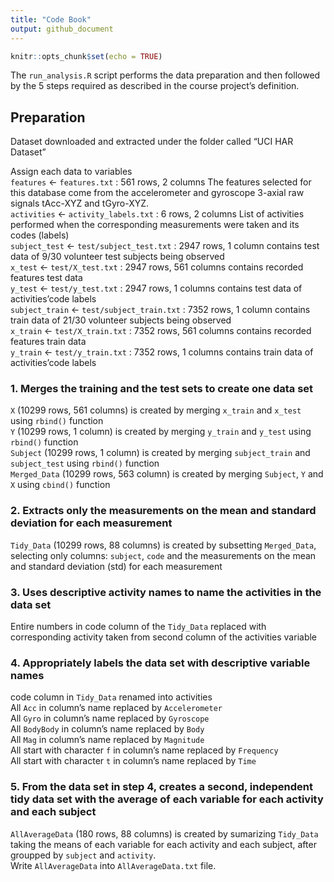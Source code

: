 ```yaml
---
title: "Code Book"
output: github_document
---
```


```r
knitr::opts_chunk$set(echo = TRUE)
```


The `run_analysis.R` script performs the data preparation and then followed by the 5 steps required as described in the course project’s definition.

## Preparation
Dataset downloaded and extracted under the folder called "UCI HAR Dataset"

Assign each data to variables  
`features` <- `features.txt` : 561 rows, 2 columns 
The features selected for this database come from the accelerometer and gyroscope 3-axial raw signals tAcc-XYZ and tGyro-XYZ.  
`activities` <- `activity_labels.txt` : 6 rows, 2 columns 
List of activities performed when the corresponding measurements were taken and its codes (labels)  
`subject_test` <- `test/subject_test.txt` : 2947 rows, 1 column 
contains test data of 9/30 volunteer test subjects being observed  
`x_test` <- `test/X_test.txt` : 2947 rows, 561 columns 
contains recorded features test data  
`y_test` <- `test/y_test.txt` : 2947 rows, 1 columns 
contains test data of activities’code labels  
`subject_train` <- `test/subject_train.txt` : 7352 rows, 1 column 
contains train data of 21/30 volunteer subjects being observed  
`x_train` <- `test/X_train.txt` : 7352 rows, 561 columns 
contains recorded features train data  
`y_train` <- `test/y_train.txt` : 7352 rows, 1 columns 
contains train data of activities’code labels

### 1. Merges the training and the test sets to create one data set
`X` (10299 rows, 561 columns) is created by merging `x_train` and `x_test` using `rbind()` function  
`Y` (10299 rows, 1 column) is created by merging `y_train` and `y_test` using `rbind()` function  
`Subject` (10299 rows, 1 column) is created by merging `subject_train` and `subject_test` using `rbind()` function  
`Merged_Data` (10299 rows, 563 column) is created by merging `Subject`, `Y` and `X` using `cbind()` function

### 2. Extracts only the measurements on the mean and standard deviation for each measurement
`Tidy_Data` (10299 rows, 88 columns) is created by subsetting `Merged_Data`, selecting only columns: `subject`, `code` and the measurements on the mean and standard deviation (std) for each measurement

### 3. Uses descriptive activity names to name the activities in the data set
Entire numbers in code column of the `Tidy_Data` replaced with corresponding activity taken from second column of the activities variable

### 4. Appropriately labels the data set with descriptive variable names
code column in `Tidy_Data` renamed into activities  
All `Acc` in column’s name replaced by `Accelerometer`  
All `Gyro` in column’s name replaced by `Gyroscope`  
All `BodyBody` in column’s name replaced by `Body`  
All `Mag` in column’s name replaced by `Magnitude`  
All start with character `f` in column’s name replaced by `Frequency`  
All start with character `t` in column’s name replaced by `Time`  

### 5. From the data set in step 4, creates a second, independent tidy data set with the average of each variable for each activity and each subject
`AllAverageData` (180 rows, 88 columns) is created by sumarizing `Tidy_Data` taking the means of each variable for each activity and each subject, after groupped by `subject` and `activity`.  
Write `AllAverageData` into `AllAverageData.txt` file.
